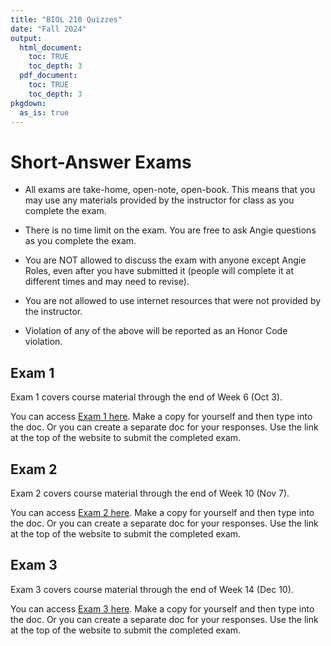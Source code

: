 ```yaml
---
title: "BIOL 210 Quizzes"
date: "Fall 2024"
output: 
  html_document:
    toc: TRUE
    toc_depth: 3
  pdf_document:
    toc: TRUE
    toc_depth: 3
pkgdown:
  as_is: true
---
```


# Short-Answer Exams

* All exams are take-home, open-note, open-book. This means that you may use any materials provided by the instructor for class as you complete the exam. 

* There is no time limit on the exam. You are free to ask Angie questions as you complete the exam.

* You are NOT allowed to discuss the exam with anyone except Angie Roles, even after you have submitted it (people will complete it at different times and may need to revise). 

* You are not allowed to use internet resources that were not provided by the instructor.

* Violation of any of the above will be reported as an Honor Code violation.

## Exam 1

Exam 1 covers course material through the end of Week 6 (Oct 3). 

You can access [Exam 1 here](https://docs.google.com/document/d/1tlh6gOynHN3jsrQlDlBSNCSHC-iDrr0kIgYzAowZL8Y/edit?usp=sharing). Make a copy for yourself and then type into the doc. Or you can create a separate doc for your responses. Use the link at the top of the website to submit the completed exam.

## Exam 2

Exam 2 covers course material through the end of Week 10 (Nov 7). 

You can access [Exam 2 here](https://docs.google.com/document/d/1qPrOkMtPOAGQ6um0ryvucB-PUNtj23how6juzNthvCo/edit?usp=sharing). Make a copy for yourself and then type into the doc. Or you can create a separate doc for your responses. Use the link at the top of the website to submit the completed exam.

## Exam 3

Exam 3 covers course material through the end of Week 14 (Dec 10). 

You can access [Exam 3 here](https://docs.google.com/document/d/1sq2LNsYKGekiI8ShUm-7_itd7B1G_b44FqmwaKKyd_s/edit?usp=sharing). Make a copy for yourself and then type into the doc. Or you can create a separate doc for your responses. Use the link at the top of the website to submit the completed exam.